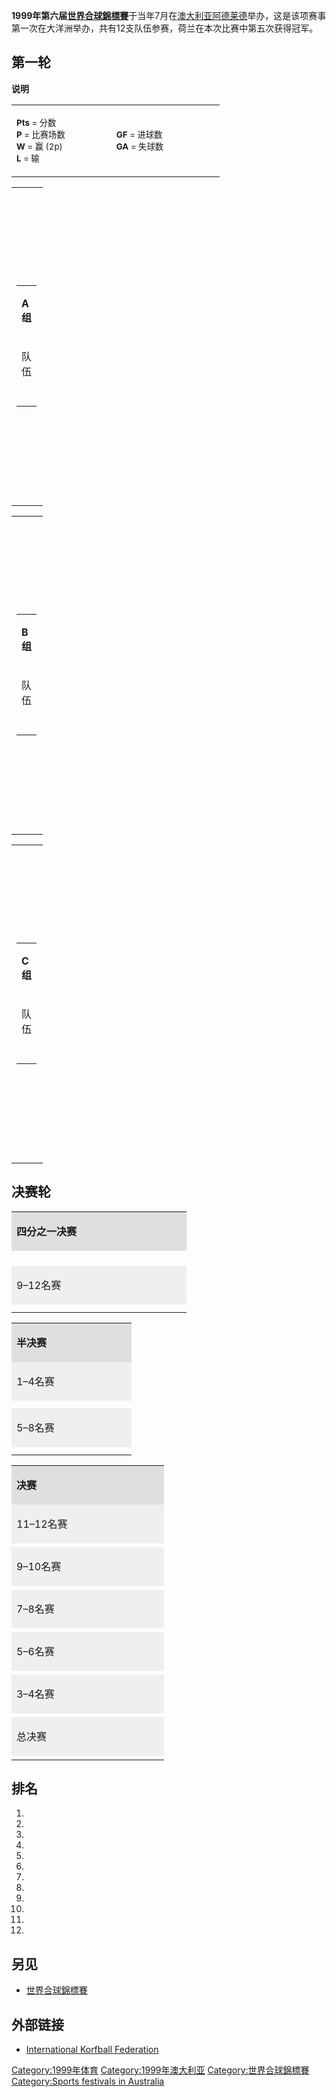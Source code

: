 '''1999年第六届[[世界合球錦標賽|世界合球錦標賽]]'''于当年7月在[[澳大利亚|澳大利亚]][[阿德莱德|阿德莱德]]举办，这是该项赛事第一次在大洋洲举办，共有12支队伍参赛，荷兰在本次比赛中第五次获得冠军。

==第一轮==
'''说明'''
{|
|valign="top"|<small>
'''Pts''' = 分数 <br>
'''P''' = 比赛场数 <br>
'''W''' = 赢 (2p)<br>
'''L''' = 输
|width="50"| 
|valign="top"|<small>
'''GF''' = 进球数<br>
'''GA''' = 失球数<br>
|width="50"| 
|valign="top"|
|}
{| cellpadding=0 cellspacing=0 width=100%
|-
|width=55%|
{| class="wikitable" style="text-align: center;"
|- align=left style="background:#dfdfdf;" 
|colspan=8 |'''A组'''
|-
!width="175" |队伍
!width="20" abbr="Points" |Pts
!width="20" abbr="Played" |Pld
!width="20" abbr="Won" |W
!width="20" abbr="Drawn" |D
!width="20" abbr="Lost" |L
!width="20" abbr="Points for" |GF
!width="20" abbr="Points against" |GA
|- 
|align=left|{{korf|Netherlands}}
|'''9'''||3||3||0||0||102||31
|- 
|align=left|{{korf|Germany}}
|'''6'''||3||2||0||1||70||49
|-
|align=left|{{korf|Catalonia}}
|'''3'''||3||1||0||2||57||55
|-
|align=left|{{korf|Japan}}
|'''0'''||3||0||0||3||16||110
|}
|width=45%|
{| cellpadding=2 style=font-size:90% align=center
|-
|width=40% align=right|{{korf-rt|Catalonia}}
|align=center|'''31–3'''||{{korf|Japan}}
|-
|width=40% align=right|{{korf-rt|Netherlands}}
|align=center|'''32–9'''||{{korf|Germany}}
|-
|width=40% align=right|{{korf-rt|Catalonia}}
|align=center|'''12–24'''||{{korf|Germany}}
|-
|width=40% align=right|{{korf-rt|Netherlands}}
|align=center|'''42–8'''||{{korf|Japan}}
|-
|width=40% align=right|{{korf-rt|Germany}}
|align=center|'''37–5'''||{{korf|Japan}}
|-
|width=40% align=right|{{korf-rt|Catalonia}}
|align=center|'''14–28'''||{{korf|Netherlands}}
|}
|}

{| cellpadding=0 cellspacing=0 width=100%
|-
|width=55%|
{| class="wikitable" style="text-align: center;"
|- align=left style="background:#dfdfdf;" 
|colspan=8 |'''B组'''
|-
!width="175" |队伍
!width="20" abbr="Points" |Pts
!width="20" abbr="Played" |Pld
!width="20" abbr="Won" |W
!width="20" abbr="Drawn" |D
!width="20" abbr="Lost" |L
!width="20" abbr="Points for" |GF
!width="20" abbr="Points against" |GA
|- 
|align=left|{{korf|Belgium}}
|'''9'''||3||3||0||0||98||34
|- 
|align=left|{{korf|Great Britain}}
|'''6'''||3||2||0||1||56||45
|-
|align=left|{{korf|Australia}}
|'''3'''||3||1||0||2||52||55
|-
|align=left|{{korf|India}}
|'''0'''||3||0||0||3||31||103
|}
|width=45%|
{| cellpadding=2 style=font-size:90% align=center
|-
|width=40% align=right|{{korf-rt|Great Britain}}
|align=center|'''31–8'''||{{korf|India}}
|-
|width=40% align=right|{{korf-rt|Australia}}
|align=center|'''13–28'''||{{korf|Belgium}}
|-
|width=40% align=right|{{korf-rt|Belgium}}
|align=center|'''23–6'''||{{korf|Great Britain}}
|-
|width=40% align=right|{{korf-rt|Australia}}
|align=center|'''25–8'''||{{korf|India}}
|-
|width=40% align=right|{{korf-rt|Belgium}}
|align=center|'''47–15'''||{{korf|India}}
|-
|width=40% align=right|{{korf-rt|Australia}}
|align=center|'''14–19'''||{{korf|Great Britain}}
|}
|}

{| cellpadding=0 cellspacing=0 width=100%
|-
|width=55%|
{| class="wikitable" style="text-align: center;"
|- align=left style="background:#dfdfdf;" 
|colspan=8 |'''C组'''
|-
!width="175" |队伍
!width="20" abbr="Points" |Pts
!width="20" abbr="Played" |Pld
!width="20" abbr="Won" |W
!width="20" abbr="Drawn" |D
!width="20" abbr="Lost" |L
!width="20" abbr="Points for" |GF
!width="20" abbr="Points against" |GA
|- 
|align=left|{{korf|Chinese Taipei}}
|'''9'''||3||3||0||0||59||44
|- 
|align=left|{{korf|Portugal}}
|'''6'''||3||2||0||1||57||44
|-
|align=left|{{korf|Poland}}
|'''3'''||3||1||0||2||50||49
|-
|align=left|{{korf|South Africa}}
|'''0'''||3||0||0||3||37||66
|}
|width=40%|
{| cellpadding=2 style=font-size:90% align=center
|-
|width=40% align=right|{{korf-rt|Chinese Taipei}}
|align=center|'''19–17'''||{{korf|Portugal}}
|-
|width=40% align=right|{{korf-rt|South Africa}}
|align=center|'''14–21'''||{{korf|Poland}}
|-
|width=40% align=right|{{korf-rt|Poland}}
|align=center|'''13–15'''||{{korf|Portugal}}
|-
|width=40% align=right|{{korf-rt|Chinese Taipei}}
|align=center|'''20–11'''||{{korf|South Africa}}
|-
|width=40% align=right|{{korf-rt|South Africa}}
|align=center|'''12–25'''||{{korf|Portugal}}
|-
|width=40% align=right|{{korf-rt|Chinese Taipei}}
|align=center|'''20–16'''||{{korf|Poland}}
|}
|}

==决赛轮==
{| cellpadding=2 cellspacing=0 width=40% 
|-
|colspan=3 align=left style="background:#dfdfdf;"|'''四分之一决赛'''
|-
|width=40% align=right|{{korf-rt|Catalonia}}
|align=center|'''6–39'''||{{korf|Belgium}}
|-
|width=40% align=right|{{korf-rt|Netherlands}}
|align=center|'''31–11'''||{{korf|Australia}}
|-
|width=40% align=right|{{korf-rt|Chinese Taipei}}
|align=center|'''20–21'''||{{korf|Germany}}
|-
|width=40% align=right|{{korf-rt|Portugal}}
|align=center|'''14–16'''||{{korf|Great Britain}}
|-
|width=40% align=left colspan=3 style="background:#efefef;"|9–12名赛
|-
|width=40% align=right|{{korf-rt|Japan}}
|align=center|'''8–30'''||{{korf|Poland}}
|-
|width=40% align=right|{{korf-rt|India}}
|align=center|'''13–21'''||{{korf|South Africa}}
|}

{| cellpadding=2 cellspacing=0 width=40% 
|-
|colspan=3 align=left style="background:#dfdfdf;"|'''半决赛'''
|-
|width=40% align=left colspan=3 style="background:#efefef;"|1–4名赛
|-
|width=40% align=right|{{korf-rt|Netherlands}}
|align=center|'''35–5'''||{{korf|Great Britain}}
|-
|width=40% align=right|{{korf-rt|Belgium}}
|align=center|'''23–8'''||{{korf|Germany}}
|-
|width=40% align=left colspan=3 style="background:#efefef;"|5–8名赛
|-
|width=40% align=right|{{korf-rt|Australia}}
|align=center|'''18–19*'''||{{korf|Portugal}}
|-
|width=40% align=right|{{korf-rt|Catalonia}}
|align=center|'''15–25'''||{{korf|Chinese Taipei}}
|}

{| cellpadding=2 cellspacing=0 width=40% 
|-
|colspan=3 align=left style="background:#dfdfdf;"|'''决赛'''
|-
|width=40% align=left colspan=3 style="background:#efefef;"|11–12名赛
|-
|width=40% align=right|{{korf-rt|Japan}}
|align=center|'''13–33'''||{{korf|India}}
|-
|width=40% align=left colspan=3 style="background:#efefef;"|9–10名赛
|-
|width=40% align=right|{{korf-rt|South Africa}}
|align=center|'''14–17'''||{{korf|Poland}}
|-
|width=40% align=left colspan=3 style="background:#efefef;"|7–8名赛
|-
|width=40% align=right|{{korf-rt|Catalonia}}
|align=center|'''14–22'''||{{korf|Australia}}
|-
|width=40% align=left colspan=3 style="background:#efefef;"|5–6名赛
|-
|width=40% align=right|{{korf-rt|Chinese Taipei}}
|align=center|'''19–20'''||{{korf|Portugal}}
|-
|width=40% align=left colspan=3 style="background:#efefef;"|3–4名赛
|-
|width=40% align=right|{{korf-rt|Great Britain}}
|align=center|'''24–22'''||{{korf|Germany}}
|-
|width=40% align=left colspan=3 style="background:#efefef;"|总决赛
|-
|width=40% align=right|{{korf-rt|Netherlands}}
|align=center|'''23–11'''||{{korf|Belgium}}
|}

==排名==

# {{korf|Netherlands}}
# {{korf|Belgium}}
# {{korf|Great Britain}}
# {{korf|Germany}}
# {{korf|Portugal}}
# {{korf|Chinese Taipei}}
# {{korf|Australia}}
# {{korf|Catalonia}}
# {{korf|Poland}}
# {{korf|South Africa}}
# {{korf|India}}
# {{korf|Japan}}

==另见==
*[[世界合球錦標賽|世界合球錦標賽]]

==外部链接==
*[http://www.ikf.org International Korfball Federation]{{Wayback|url=http://www.ikf.org/ |date=20181027134058 }}

{{世界合球錦標賽}}

[[Category:1999年体育|Category:1999年体育]]
[[Category:1999年澳大利亚|Category:1999年澳大利亚]]
[[Category:世界合球錦標賽|Category:世界合球錦標賽]]
[[Category:Sports_festivals_in_Australia|Category:Sports festivals in Australia]]